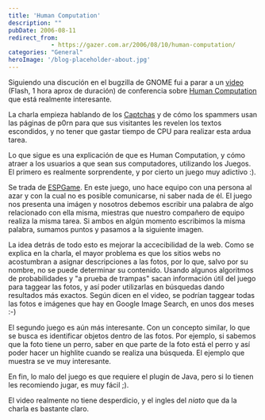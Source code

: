 ```yaml
---
title: 'Human Computation'
description: ""
pubDate: 2006-08-11
redirect_from: 
            - https://gazer.com.ar/2006/08/10/human-computation/
categories: "General"
heroImage: '/blog-placeholder-about.jpg'
---
```

Siguiendo una discución en el bugzilla de GNOME fui a parar a un [video](http://video.google.com/videoplay?docid=-8246463980976635143) (Flash, 1 hora aprox de duración) de conferencia sobre [Human Computation](http://en.wikipedia.org/wiki/Human_computation) que está realmente interesante.

La charla empieza hablando de los [Captchas](http://en.wikipedia.org/wiki/Captchas) y de cómo los spammers usan las páginas de p0rn para que sus visitantes les revelen los textos escondidos, y no tener que gastar tiempo de CPU para realizar esta ardua tarea.

Lo que sigue es una explicación de que es Human Computation, y cómo atraer a los usuarios a que sean sus computadores, utilizando los Juegos. El primero es realmente sorprendente, y por cierto un juego muy adictivo :).

Se trada de [ESPGame](http://www.espgame.org/). En este juego, uno hace equipo con una persona al azar y con la cual no es posible comunicarse, ni saber nada de él. El juego nos presenta una imágen y nosotros debemos escribir una palabra de algo relacionado con ella misma, miestras que nuestro compañero de equipo realiza la misma tarea. Si ambos en algún momento escribimos la misma palabra, sumamos puntos y pasamos a la siguiente imagen.

La idea detrás de todo esto es mejorar la accecibilidad de la web. Como se explica en la charla, el mayor problema es que los sitios webs no acostumbran a asignar descripciones a las fotos, por lo que, salvo por su nombre, no se puede determinar su contenido. Usando algunos algoritmos de probabilidades y "a prueba de trampas" sacan información útil del juego para taggear las fotos, y así poder utilizarlas en búsquedas dando resultados más exactos. Según dicen en el video, se podrían taggear todas las fotos e imágenes que hay en Google Image Search, en unos dos meses :-)

El segundo juego es aún más interesante. Con un concepto similar, lo que se busca es identificar objetos dentro de las fotos. Por ejemplo, si sabemos que la foto tiene un perro, saber en que parte de la foto está el perro y así poder hacer un highlite cuando se realiza una búsqueda. El ejemplo que muestra se ve muy interesante.

En fin, lo malo del juego es que requiere el plugin de Java, pero si lo tienen les recomiendo jugar, es muy fácil ;).

El video realmente no tiene desperdicio, y el ingles del _niato_ que da la charla es bastante claro.
